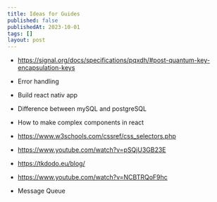 ```yaml
---
title: Ideas for Guides
published: false
publishedAt: 2023-10-01
tags: []
layout: post
---
```



- https://signal.org/docs/specifications/pqxdh/#post-quantum-key-encapsulation-keys

- Error handling

- Build react nativ app

- Difference between mySQL and postgreSQL

- How to make complex components in react

- https://www.w3schools.com/cssref/css_selectors.php

- https://www.youtube.com/watch?v=pSQjU3GB23E 

- https://tkdodo.eu/blog/

- https://www.youtube.com/watch?v=NCBTRQoF9hc

- Message Queue